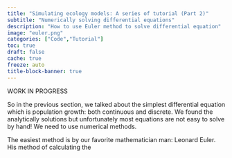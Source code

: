 ```yaml
---
title: "Simulating ecology models: A series of tutorial (Part 2)"
subtitle: "Numerically solving differential equations"
description: "How to use Euler method to solve differential equation"
image: "euler.png"
categories: ["Code","Tutorial"]
toc: true
draft: false
cache: true
freeze: auto
title-block-banner: true
---
```


WORK IN PROGRESS

So in the previous section, we talked about the simplest differential equation which is population growth: both continuous and discrete. We found the analytically solutions but unfortunately most equations are not easy to solve by hand! We need to use numerical methods.

The easiest method is by our favorite mathematician man: Leonard Euler. His method of calculating the

